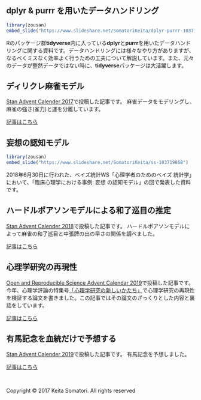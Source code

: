 <br />
<br />

## dplyr & purrr を用いたデータハンドリング
```r
library(zousan)
embed_slide("https://www.slideshare.net/SomatoriKeita/dplyr-purrr-103718147")
```

Rのパッケージ群**tidyverse**内に入っている**dplyr**と**purrr**を用いたデータハンドリングに関する資料です。データハンドリングには様々なやり方がありますが、なるべくミスなく効率よく行うための工夫について解説しています。また、元々のデータが整然データではない時に、**tidyverse**パッケージは大活躍します。

## ディリクレ麻雀モデル

[Stan Advent Calender 2017](https://qiita.com/advent-calendar/2017/stan)で投稿した記事です。
麻雀データをモデリングし、麻雀の強さ(雀力)と運を分離しています。

[記事はこちら](majongAC.html)

## 妄想の認知モデル
```r
library(zousan)
embed_slide("https://www.slideshare.net/SomatoriKeita/ss-103719868")
```

2018年6月30日に行われた、ベイズ統計WS「心理学者のためのベイズ 統計学」において、「臨床心理学における事例: 妄想 の認知モデル」の回で発表した資料です。

## ハードルポアソンモデルによる和了巡目の推定

[Stan Advent Calender 2018](https://qiita.com/advent-calendar/2018/stan)で投稿した記事です。
ハードルポアソンモデルによって麻雀の和了巡目と中張牌の出の早さの関係を調べました。

[記事はこちら](advent2018.html)

## 心理学研究の再現性

[Open and Reproducible Science Advent Calendar 2019](https://adventar.org/calendars/4523)で投稿した記事です。
今年、心理学評論の特集号[「心理学研究の新しいかたち」](http://team1mile.com/sjpr62-3/)で心理学研究の再現性を検証する論文を書きました。この記事ではその論文のざっくりとした内容と裏話をしています。

[記事はこちら](reproductive.html)

## 有馬記念を血統だけで予想する

[Stan Advent Calender 2019](https://qiita.com/advent-calendar/2019/stan)で投稿した記事です。
有馬記念を予想しました。

[記事はこちら](arima.html)

<br />
<p>Copyright &copy; 2017 Keita Somatori. All rights reserved </p>